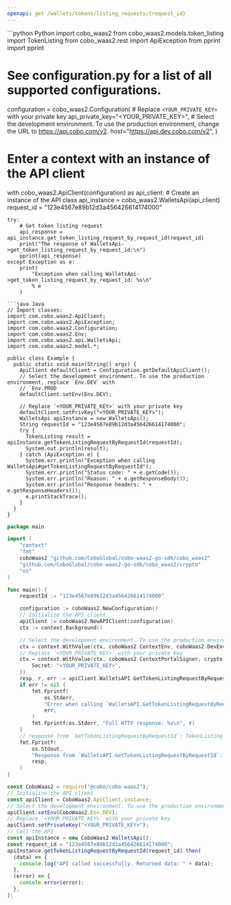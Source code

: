 ```yaml
---
openapi: get /wallets/tokens/listing_requests/{request_id}
---
```


<RequestExample>
```python Python
import cobo_waas2
from cobo_waas2.models.token_listing import TokenListing
from cobo_waas2.rest import ApiException
from pprint import pprint

# See configuration.py for a list of all supported configurations.
configuration = cobo_waas2.Configuration(
    # Replace `<YOUR_PRIVATE_KEY>` with your private key
    api_private_key="<YOUR_PRIVATE_KEY>",
    # Select the development environment. To use the production environment, change the URL to https://api.cobo.com/v2.
    host="https://api.dev.cobo.com/v2",
)
# Enter a context with an instance of the API client
with cobo_waas2.ApiClient(configuration) as api_client:
    # Create an instance of the API class
    api_instance = cobo_waas2.WalletsApi(api_client)
    request_id = "123e4567e89b12d3a456426614174000"

    try:
        # Get token listing request
        api_response = api_instance.get_token_listing_request_by_request_id(request_id)
        print("The response of WalletsApi->get_token_listing_request_by_request_id:\n")
        pprint(api_response)
    except Exception as e:
        print(
            "Exception when calling WalletsApi->get_token_listing_request_by_request_id: %s\n"
            % e
        )

```
```java Java
// Import classes:
import com.cobo.waas2.ApiClient;
import com.cobo.waas2.ApiException;
import com.cobo.waas2.Configuration;
import com.cobo.waas2.Env;
import com.cobo.waas2.api.WalletsApi;
import com.cobo.waas2.model.*;

public class Example {
  public static void main(String[] args) {
    ApiClient defaultClient = Configuration.getDefaultApiClient();
    // Select the development environment. To use the production environment, replace `Env.DEV` with
    // `Env.PROD
    defaultClient.setEnv(Env.DEV);

    // Replace `<YOUR_PRIVATE_KEY>` with your private key
    defaultClient.setPrivKey("<YOUR_PRIVATE_KEY>");
    WalletsApi apiInstance = new WalletsApi();
    String requestId = "123e4567e89b12d3a456426614174000";
    try {
      TokenListing result = apiInstance.getTokenListingRequestByRequestId(requestId);
      System.out.println(result);
    } catch (ApiException e) {
      System.err.println("Exception when calling WalletsApi#getTokenListingRequestByRequestId");
      System.err.println("Status code: " + e.getCode());
      System.err.println("Reason: " + e.getResponseBody());
      System.err.println("Response headers: " + e.getResponseHeaders());
      e.printStackTrace();
    }
  }
}

```
```go Go
package main

import (
	"context"
	"fmt"
	coboWaas2 "github.com/CoboGlobal/cobo-waas2-go-sdk/cobo_waas2"
	"github.com/CoboGlobal/cobo-waas2-go-sdk/cobo_waas2/crypto"
	"os"
)

func main() {
	requestId := "123e4567e89b12d3a456426614174000"

	configuration := coboWaas2.NewConfiguration()
	// Initialize the API client
	apiClient := coboWaas2.NewAPIClient(configuration)
	ctx := context.Background()

	// Select the development environment. To use the production environment, replace coboWaas2.DevEnv with coboWaas2.ProdEnv
	ctx = context.WithValue(ctx, coboWaas2.ContextEnv, coboWaas2.DevEnv)
	// Replace `<YOUR_PRIVATE_KEY>` with your private key
	ctx = context.WithValue(ctx, coboWaas2.ContextPortalSigner, crypto.Ed25519Signer{
		Secret: "<YOUR_PRIVATE_KEY>",
	})
	resp, r, err := apiClient.WalletsAPI.GetTokenListingRequestByRequestId(ctx, requestId).Execute()
	if err != nil {
		fmt.Fprintf(
			os.Stderr,
			"Error when calling `WalletsAPI.GetTokenListingRequestByRequestId``: %v\n",
			err,
		)
		fmt.Fprintf(os.Stderr, "Full HTTP response: %v\n", r)
	}
	// response from `GetTokenListingRequestByRequestId`: TokenListing
	fmt.Fprintf(
		os.Stdout,
		"Response from `WalletsAPI.GetTokenListingRequestByRequestId`: %v\n",
		resp,
	)
}

```
```javascript JavaScript
const CoboWaas2 = require("@cobo/cobo-waas2");
// Initialize the API client
const apiClient = CoboWaas2.ApiClient.instance;
// Select the development environment. To use the production environment, replace `Env.DEV` with `Env.PROD`
apiClient.setEnv(CoboWaas2.Env.DEV);
// Replace `<YOUR_PRIVATE_KEY>` with your private key
apiClient.setPrivateKey("<YOUR_PRIVATE_KEY>");
// Call the API
const apiInstance = new CoboWaas2.WalletsApi();
const request_id = "123e4567e89b12d3a456426614174000";
apiInstance.getTokenListingRequestByRequestId(request_id).then(
  (data) => {
    console.log("API called successfully. Returned data: " + data);
  },
  (error) => {
    console.error(error);
  },
);

```
</RequestExample>